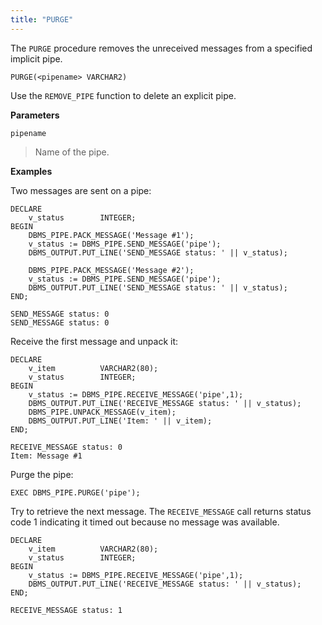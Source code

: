 ```yaml
---
title: "PURGE"
---
```




The `PURGE` procedure removes the unreceived messages from a specified implicit pipe.

    PURGE(<pipename> VARCHAR2)

Use the `REMOVE_PIPE` function to delete an explicit pipe.

**Parameters**

`pipename`

> Name of the pipe.

**Examples**

Two messages are sent on a pipe:

    DECLARE
        v_status        INTEGER;
    BEGIN
        DBMS_PIPE.PACK_MESSAGE('Message #1');
        v_status := DBMS_PIPE.SEND_MESSAGE('pipe');
        DBMS_OUTPUT.PUT_LINE('SEND_MESSAGE status: ' || v_status);

        DBMS_PIPE.PACK_MESSAGE('Message #2');
        v_status := DBMS_PIPE.SEND_MESSAGE('pipe');
        DBMS_OUTPUT.PUT_LINE('SEND_MESSAGE status: ' || v_status);
    END;

    SEND_MESSAGE status: 0
    SEND_MESSAGE status: 0

Receive the first message and unpack it:

    DECLARE
        v_item          VARCHAR2(80);
        v_status        INTEGER;
    BEGIN
        v_status := DBMS_PIPE.RECEIVE_MESSAGE('pipe',1);
        DBMS_OUTPUT.PUT_LINE('RECEIVE_MESSAGE status: ' || v_status);
        DBMS_PIPE.UNPACK_MESSAGE(v_item);
        DBMS_OUTPUT.PUT_LINE('Item: ' || v_item);
    END;

    RECEIVE_MESSAGE status: 0
    Item: Message #1

Purge the pipe:

    EXEC DBMS_PIPE.PURGE('pipe');

Try to retrieve the next message. The `RECEIVE_MESSAGE` call returns status code 1 indicating it timed out because no message was available.

    DECLARE
        v_item          VARCHAR2(80);
        v_status        INTEGER;
    BEGIN
        v_status := DBMS_PIPE.RECEIVE_MESSAGE('pipe',1);
        DBMS_OUTPUT.PUT_LINE('RECEIVE_MESSAGE status: ' || v_status);
    END;

    RECEIVE_MESSAGE status: 1
